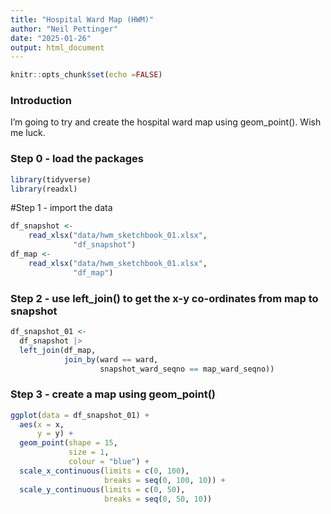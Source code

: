 ```yaml
---
title: "Hospital Ward Map (HWM)"
author: "Neil Pettinger"
date: "2025-01-26"
output: html_document
---
```


```r
knitr::opts_chunk$set(echo =FALSE)
```

### Introduction
I'm going to try and create the hospital ward map using geom_point(). Wish me luck.

### Step 0 - load the packages

```r
library(tidyverse)
library(readxl)
```

#Step 1 - import the data

```r
df_snapshot <-
    read_xlsx("data/hwm_sketchbook_01.xlsx",
              "df_snapshot")
df_map <-
    read_xlsx("data/hwm_sketchbook_01.xlsx",
              "df_map")
```


### Step 2 - use left_join() to get the x-y co-ordinates from map to snapshot

```r
df_snapshot_01 <-
  df_snapshot |> 
  left_join(df_map,
            join_by(ward == ward,
                    snapshot_ward_seqno == map_ward_seqno))
```

### Step 3 - create a map using geom_point()

```r
ggplot(data = df_snapshot_01) +
  aes(x = x,
      y = y) +
  geom_point(shape = 15,
             size = 1,
             colour = "blue") +
  scale_x_continuous(limits = c(0, 100),
                     breaks = seq(0, 100, 10)) +
  scale_y_continuous(limits = c(0, 50),
                     breaks = seq(0, 50, 10))
  
```

